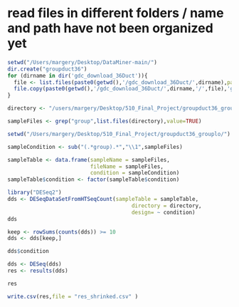 


# read files in different folders / name and path have not been organized yet
```r
setwd("/Users/margery/Desktop/DataMiner-main/")
dir.create("groupduct36")
for (dirname in dir('gdc_download_36Duct')){  
  file <- list.files(paste0(getwd(),'/gdc_download_36Duct/',dirname),pattern = '*.counts')  
  file.copy(paste0(getwd(),'/gdc_download_36Duct/',dirname,'/',file),'groupduct36')  
}
```





```r
directory <- "/users/margery/Desktop/510_Final_Project/groupduct36_grouplo/"
```

```r
sampleFiles <- grep("group",list.files(directory),value=TRUE)
```

```r
setwd("/Users/margery/Desktop/510_Final_Project/groupduct36_grouplo/")
```


```r
sampleCondition <- sub("(.*group).*","\\1",sampleFiles)
```

```r
sampleTable <- data.frame(sampleName = sampleFiles,
                          fileName = sampleFiles,
                          condition = sampleCondition)
sampleTable$condition <- factor(sampleTable$condition)
```

```r
library("DESeq2")
dds <- DESeqDataSetFromHTSeqCount(sampleTable = sampleTable,
                                       directory = directory,
                                       design= ~ condition)
dds
```
```r
keep <- rowSums(counts(dds)) >= 10
dds <- dds[keep,]
```
```r
dds$condition
```
```r
dds <- DESeq(dds)
res <- results(dds)
```
```r
res
```


```r
write.csv(res,file = "res_shrinked.csv" )
```
